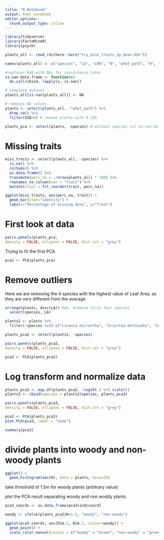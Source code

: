 ```yaml
---
title: "R Notebook"
output: html_notebook
editor_options: 
  chunk_output_type: inline
---
```


```r
library(tidyverse)
library(FactoMineR)
library(psych)
```

```r
plants_all <- read_rds(here::here("try_diaz_traits_sp_mean.Rds"))

names(plants_all) <- c("species", "LA", "LMA", "N", "phot_path", "H", "SM", "SSD")

#replaces NaN with NAs for consistency later
is.nan.data.frame <- function(x)
  do.call(cbind, lapply(x, is.nan))

# complete dataset
plants_all[is.nan(plants_all)] <- NA

# removes NA values
plants <- select(plants_all, -"phot_path") %>% 
  drop_na() %>% 
  filter(SSD>0) # remove platns with 0 SSD

plants_pca <- select(plants, -species) # without species col so can be used in PCA directly
```


# Missing traits

```r
miss_traits <- select(plants_all, -species) %>% 
  is.na() %>% 
  colSums() %>% 
  as.data.frame() %>%
  transmute(perc_na = ./nrow(plants_all) * 100) %>% 
  rownames_to_column(var = "trait") %>% 
  mutate(trait = fct_reorder(trait, perc_na))
```
```r
ggplot(miss_traits, aes(perc_na, trait)) +
  geom_bar(stat="identity") +
  labs(x="Percentage of missing data", y="Trait")
```


# First look at data

```r
pairs.panels(plants_pca,
density = FALSE, ellipses = FALSE, hist.col = "grey")
```
Trying to fir the first PCA
```r
pca1 <- PCA(plants_pca)
```

# Remove outliers

Here we are removing the 4 species with the highest value of Leaf Area, as they are very different from the average
```r
arrange(plants, desc(LA)) %>%  #remove first four species
  select(species, LA)
```
```r
plants2 <- plants %>%
  filter(!species %in% c("Licania micrantha", "Iriartea deltoidea", "Socratea exorrhiza", "Oenocarpus mapora", "Cecropia insignis"))
```

```r
plants_pca2 <- select(plants2, -species)

pairs.panels(plants_pca2,
density = FALSE, ellipses = FALSE, hist.col = "grey")

pca2 <- PCA(plants_pca2)
```


# Log transform and normalize data


```r
plants_pca3 <- map_df(plants_pca2, ~log10(.) %>% scale())
plants3 <- cbind(species = plants2$species, plants_pca3)
```

```r
pairs.panels(plants_pca3,
density = FALSE, ellipses = FALSE, hist.col = "grey")
```
```r
pca3 <- PCA(plants_pca3)
plot.PCA(pca3, label = "none")
```

```r
summary(pca3)
```


# divide plants into woody and non-woody plants

```r
ggplot() +
  geom_histogram(aes(H), data = plants, bins=25)
```

take threshold of 1.5m for woody plants (arbitrary value)

plot the PCA result separating woody and non woddy plants
```r
pca3_coords <- as.data.frame(pca3$ind$coord)

woody <- ifelse(plants_pca2$H>1.5, "woody", "non-woody")

ggplot(pca3_coords, aes(Dim.1, Dim.2, colour=woody)) +
  geom_point() +
  scale_color_manual(values = c("woody" = "brown", "non-woody" = "green"))
```





